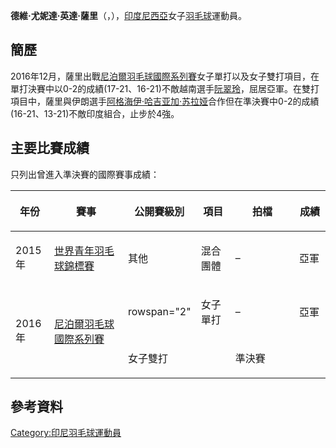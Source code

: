 {{Infobox 羽球選手
| playername              = 德維·尤妮達·英達·薩里<br/>{{lang|id|Devi Yunita Indah Sari}}
| image                   = 
| size                    = 
| caption                 = 
| birth_name              = 
| date_of_birth           = {{birth_date_and_age|1997|6|10}}
| place_of_birth          = {{INA}}
| height                  = 
| weight                  = 
| event                   = 女子單打、女子雙打
| country                 = {{INA}}
| years_active            = 
| handedness              = 
| coach                   = 
| highest_ranking         = 第246位（女單）
| date_of_highest_ranking = 2016年12月29日<ref name="ranking">[http://bwfcontent.tournamentsoftware.com/ranking/player.aspx?id=12585&player=1148304 BWF World Ranking - Ranking of Devi Yunita INDAH SARI (78068)]{{en}}</ref>
| current_ranking         = 第246位（女單）<br/>第412位（女雙-[[阿格海伊·哈吉亚加·苏拉娅|苏拉娅]]）
| date_of_current_ranking = 2016年12月29日<ref>[http://bwfcontent.tournamentsoftware.com/ranking/category.aspx?id=12585&category=473 BWF World Ranking - BWF世界排名榜 (12/29/2016) - Women's singles]{{en}}</ref><ref>[http://bwfcontent.tournamentsoftware.com/ranking/category.aspx?id=12585&category=475 BWF World Ranking - BWF世界排名榜 (12/29/2016) - Women's Doubles]</ref>
| played                  = 15勝–10負（女單）<br/>1勝–1負（女雙）
| titles                  = 
| bwf_profile             = 777D9F01-96FA-40CA-8861-3EB50D4C00B5
| bwf_id                  = 78068
| updated                 = 2016年12月29日
}}
{{MedalTableTop}}
{{MedalSport | 女子[[羽毛球|羽毛球]]}}
{{MedalCountry | {{INA}}}}
{{MedalCompetition | [[世界青年羽毛球錦標賽|世界青年羽毛球錦標賽]]}}
{{MedalSilver| [[2015年世界青年羽毛球錦標賽|2015年 利馬]] | 混合團體 }}
{{MedalCompetition  | [[全印度尼西亚少年羽毛球锦标赛|全印度尼西亚少年羽毛球锦标赛]]}}
{{MedalCountry | {{flagicon|INA}}中爪哇}}
{{MedalSilver| [[2015年全印度尼西亚少年羽毛球锦标赛|2015年 雅加达]] | 女子單打（第1分部）}}
{{MedalBottom}}
'''德維·尤妮達·英達·薩里'''（{{lang-id|'''Devi Yunita Indah Sari'''}}，{{bd|1997年|6月10日||}}），[[印度尼西亞|印度尼西亞]]女子[[羽毛球|羽毛球]]運動員。

== 簡歷 ==
2016年12月，薩里出戰[[2016年尼泊爾羽毛球國際系列賽|尼泊爾羽毛球國際系列賽]]女子單打以及女子雙打項目，在單打決賽中以0-2的成績(17-21、16-21)不敵越南選手[[阮翠玲|阮翠玲]]，屈居亞軍。在雙打項目中，薩里與伊朗選手[[阿格海伊·哈吉亚加·苏拉娅|阿格海伊·哈吉亚加·苏拉娅]]合作但在準決賽中0-2的成績(16-21、13-21)不敵印度組合，止步於4強。

== 主要比賽成績 ==
只列出曾進入準決賽的國際賽事成績：
{| class=wikitable style="text-align:center; font-size:small;" 
!width="50"|年份
!width="180"|賽事
!width="80"|公開賽級別
!width="60"|項目
!width="150"|拍檔
!width="50"|成績
|-
!rowspan="1"|2015年
|[[2015年世界青年羽毛球錦標賽|世界青年羽毛球錦標賽]]
|其他
|混合團體
|–
|bgcolor="silver"|亞軍
|-
!rowspan="2"|2016年
|rowspan="2"|[[2016年尼泊爾羽毛球國際系列賽|尼泊爾羽毛球國際系列賽]]
|rowspan="2" {{BWFIS}}
|女子單打
|–
|bgcolor="silver"|亞軍
|-
|女子雙打
|{{nowrap|{{flagicon|IRI}} [[阿格海伊·哈吉亚加·苏拉娅|阿格海伊·哈吉亚加·苏拉娅]]}}
|bgcolor="#b8860b"|準決賽
|}
{{BWF賽事級別索引}}

== 參考資料 ==
{{reflist}}

{{DEFAULTSORT:Indah Sari, Devi Yunita}}
[[Category:印尼羽毛球運動員|Category:印尼羽毛球運動員]]